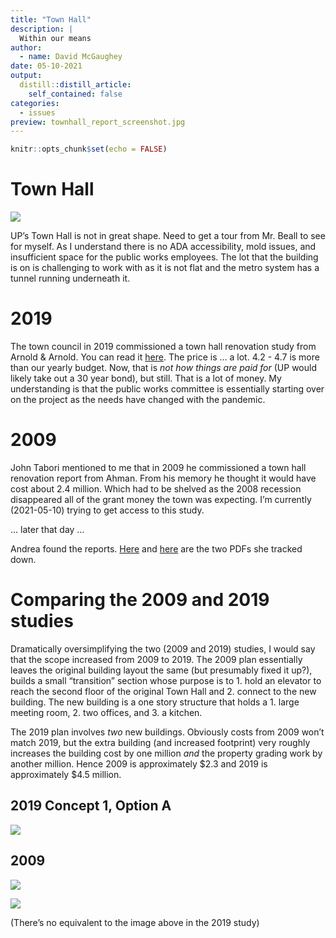 ```yaml
---
title: "Town Hall"
description: |
  Within our means
author:
  - name: David McGaughey
date: 05-10-2021
output:
  distill::distill_article:
    self_contained: false
categories:
  - issues
preview: townhall_report_screenshot.jpg
---
```


```r
knitr::opts_chunk$set(echo = FALSE)
```

# Town Hall

![](townhall_report_screenshot.jpg)

UP's Town Hall is not in great shape. Need to get a tour from Mr. Beall to see for myself. As I understand there is no ADA accessibility, mold issues, and insufficient space for the public works employees. The lot that the building is on is challenging to work with as it is not flat and the metro system has a tunnel running underneath it. 

# 2019

The town council in 2019 commissioned a town hall renovation study from Arnold & Arnold. You can read it [here](https://www.upmd.org/DocumentCenter/View/1383/Final-Town-Hall-Needs-Assessment-Report). The price is ... a lot. 4.2 - 4.7 is more than our yearly budget. Now, that is *not how things are paid for* (UP would likely take out a 30 year bond), but still. That is a lot of money. My understanding is that the public works committee is essentially starting over on the project as the needs have changed with the pandemic. 

# 2009

John Tabori mentioned to me that in 2009 he commissioned a town hall renovation report from Ahman. From his memory he thought it would have cost about 2.4 million. Which had to be shelved as the 2008 recession disappeared all of the grant money the town was expecting. I'm currently (2021-05-10) trying to get access to this study.

... later that day ...

Andrea found the reports. [Here](2009 Town Hall Expansion and Space Usage Study.pdf) and [here](2009 Town Hall Study EBD 0-4.pdf) are the two PDFs she tracked down. 

# Comparing the 2009 and 2019 studies
Dramatically oversimplifying the two (2009 and 2019) studies, I would say that the scope increased from 2009 to 2019. The 2009 plan essentially leaves the original building layout the same (but presumably fixed it up?), builds a small "transition" section whose purpose is to 1. hold an elevator to reach the second floor of the original Town Hall and 2. connect to the new building. The new building is a one story structure that holds a 1. large meeting room, 2. two offices, and 3. a kitchen. 

The 2019 plan involves *two* new buildings. Obviously costs from 2009 won't match 2019, but the extra building (and increased footprint) very roughly increases the building cost by one million *and* the property grading work by another million. Hence 2009 is approximately $2.3 and 2019 is approximately $4.5 million. 

## 2019 Concept 1, Option A
![](townhall_2019_screenshot.png)

## 2009 
![](2009_townhall_2.png)


![](2009_townhall_screenshot.png)

(There's no equivalent to the image above in the 2019 study)

